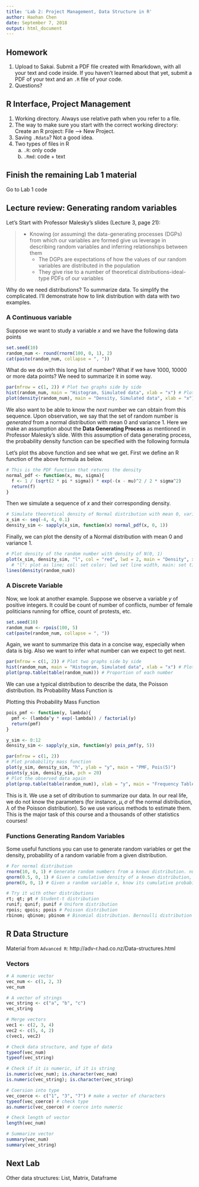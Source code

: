 ```yaml
---
title: 'Lab 2: Project Management, Data Structure in R'
author: Haohan Chen
date: September 7, 2018
output: html_document
---
```


## Homework

1. Upload to Sakai. Submit a PDF file created with Rmarkdown, with all your text and code inside. If you haven't learned about that yet, submit a PDF of your text and an `.R` file of your code.
2. Questions?

## R Interface, Project Management

1. Working directory. Always use relative path when you refer to a file.
2. The way to make sure you start with the correct working directory: Create an R project: File --> New Project.
3. Saving `.Rdata`? Not a good idea.
4. Two types of files in R
    a. `.R`: only code
    b. `.Rmd`: code + text

## Finish the remaining Lab 1 material

Go to Lab 1 code

## Lecture review: Generating random variables

Let's Start with Professor Malesky's slides (Lecture 3, page 21):

> - Knowing (or assuming) the data-generating processes (DGPs) from which our variables are formed give us leverage in describing random variables and inferring relationships between them
>     - The DGPs are expectations of how the values of our random variables are distributed in the population
>     - They give rise to a number of theoretical distributions-ideal-type PDFs of our variables


Why do we need distributions? To summarize data. To simplify the complicated. I'll demonstrate how to link distribution with data with two examples.

### A Continuous variable

Suppose we want to study a variable $x$ and we have the following data points

```r
set.seed(10)
random_num <- round(rnorm(100, 0, 1), 2)
cat(paste(random_num, collapse = ", "))
```

What do we do with this long list of number? What if we have 1000, 10000 or more data points? We need to summarize it in some way.
```r
par(mfrow = c(1, 2)) # Plot two graphs side by side
hist(random_num, main = "Histogram, Simulated data", xlab = "x") # Plot histogram
plot(density(random_num), main = "Density, Simulated data", xlab = "x") # Plot density
```

We also want to be able to know the *next* number we can obtain from this sequence. Upon observation, we say that the set of random number is *generated* from a normal distribution with mean 0 and variance 1. Here we make an assumption about the **Data Generating Process** as mentioned in Professor Malesky's slide. With this assumption of data generating process, the probability density function can be specified with the following formula

\begin{equation*}
f(x) = \frac{1}{\sqrt{2 \pi \sigma^2}} e^{-\frac{(x  - \mu)^2}{2 \sigma^2}}
\end{equation*}

Let's plot ths above function and see what we get. First we define an R function of the above formula as below.

```r
# This is the PDF function that returns the density
normal_pdf <- function(x, mu, sigma){
  f <- 1 / (sqrt(2 * pi * sigma)) * exp(-(x - mu)^2 / 2 * sigma^2)
  return(f)
}
```

Then we simulate a sequence of $x$ and their corresponding density.
```r
# Simulate theoretical density of Normal distribution with mean 0, variance 1
x_sim <- seq(-4, 4, 0.1)
density_sim <- sapply(x_sim, function(x) normal_pdf(x, 0, 1))
```

Finally, we can plot the density of a Normal distribution with mean 0 and variance 1.
```r
# Plot density of the random number with density of N(0, 1)
plot(x_sim, density_sim, "l", col = "red", lwd = 2, main = "Density", xlab = "x", ylab = "Density", ylim = c(0, 0.5))
  # "l": plot as line; col: set color; lwd set line width, main: set title of graph
lines(density(random_num))
```

### A Discrete Variable

Now, we look at another example. Suppose we observe a variable $y$ of positive integers. It could be count of number of conflicts, number of female politicians running for office, count of protests, etc.

```r
set.seed(10)
random_num <- rpois(100, 5)
cat(paste(random_num, collapse = ", "))
```

Again, we want to summarize this data in a concise way, especially when data is big. Also we want to infer what number can we expect to get next.
```r
par(mfrow = c(1, 2)) # Plot two graphs side by side
hist(random_num, main = "Histogram, Simulated data", xlab = "x") # Plot histogram
plot(prop.table(table(random_num))) # Proportion of each number
```

We can use a typical distribution to describe the data, the Poisson distribution. Its Probability Mass Function is
\begin{equation*}
f(y) = \frac{\lambda^y e^{-\lambda}}{y!}
\end{equation*}

Plotting this Probability Mass Function
```r
pois_pmf <- function(y, lambda){
  pmf <- (lambda^y * exp(-lambda)) / factorial(y)
  return(pmf)
}

y_sim <- 0:12
density_sim <- sapply(y_sim, function(y) pois_pmf(y, 5))
```

```r
par(mfrow = c(1, 2))
# Plot probability mass function
plot(y_sim, density_sim, "h", ylab = "y", main = "PMF, Pois(5)")
points(y_sim, density_sim, pch = 20)
# Plot the observed data again
plot(prop.table(table(random_num)), xlab = "y", main = "Frequency Table")
```

This is it. We use a set of ditribution to summarize our data. In our real life, we do not know the parameters (for instance, $\mu, \sigma$ of the normal distribution, $\lambda$ of the Poisson distribution). So we use various methods to estimate them. This is the major task of this course and a thousands of other statistics courses!

### Functions Generating Random Variables

Some useful functions you can use to generate random variables or get the density, probability of a random variable from a given distribution.
```r
# For normal distribution
rnorm(10, 0, 1) # Generate random numbers from a known distribution. number of random variables, mean, standard deviation
qnorm(0.5, 0, 1) # Given a cumulative density of a known distribution, get the value of the variable
pnorm(0, 0, 1) # Given a random variable x, know its cumulative probability
```

```r
# Try it with other distributions
rt; qt; pt # Student-t distribution
runif; qunif; punif # Uniform distribution
rpois; qpois; ppois # Poisson distribution
rbinom; qbinom; pbinom # Binomial distribution. Bernoulli distribution is just a special case of this
```


## R Data Structure

Material from `Advanced R`: http://adv-r.had.co.nz/Data-structures.html

### Vectors
```r
# A numeric vector
vec_num <- c(1, 2, 3)
vec_num

# A vector of strings
vec_string <- c("a", "b", "c")
vec_string

# Merge vectors
vec1 <- c(2, 3, 4)
vec2 <- c(5, 4, 2)
c(vec1, vec2)

# Check data structure, and type of data
typeof(vec_num)
typeof(vec_string)

# Check if it is numeric, if it is string
is.numeric(vec_num); is.character(vec_num)
is.numeric(vec_string); is.character(vec_string)

# Coersion into type
vec_coerce <- c("1", "3", "7") # make a vector of characters
typeof(vec_coerce) # check type
as.numeric(vec_coerce) # coerce into numeric

# Check length of vector
length(vec_num)

# Summarize vector
summary(vec_num)
summary(vec_string)
```

## Next Lab

Other data structures: List, Matrix, Dataframe